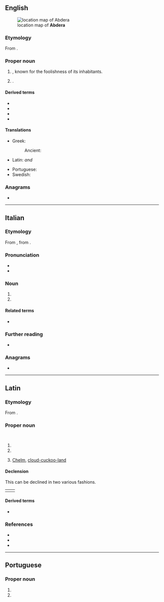 ==English==
{{wikipedia|Abdera, Thrace}}
[[File:Abdera_location_alt.JPG|thumb|right|location map of '''Abdera''']]

===Etymology===
From {{etyl|grc|en}} {{m|grc|Ἄβδηρα}}.

===Proper noun===
{{en-proper noun}}

# {{place|en|ancient city|r/Thrace|in modern|c/Greece}}, known for the foolishness of its inhabitants.
# {{place|en|modern municipality|runit/Xanthi|in the|adr:pref/Thrace|c/Greece}}.

====Derived terms====
* {{l|en|Abderian}}
* {{l|en|abderian}}
* {{l|en|abderitic}}
* {{l|en|abderitism}}

====Translations====
{{trans-top|town}}
* Greek:
*: Ancient: {{t|grc|Ἄβδηρα|n-p}}
* Latin: {{t+|la|Abdēra|n-p}} ''and'' {{g|f}}
{{trans-mid}}
* Portuguese: {{t|pt|Abdera|f}}
* Swedish: {{t|sv|Abdera}}
{{trans-bottom}}

===Anagrams===
* {{anagrams|en|a=aabder|abrade|abread}}

----

==Italian==

===Etymology===
From {{der|it|la|Abdēra}}, from {{der|it|grc|Ἄβδηρα}}.

===Pronunciation===
* {{it-IPA|àbdera}}
* {{hyph|it|Àb|de|ra}}

===Noun===
{{it-proper noun|f}}

# {{place|it|ancient city|r/Thrace|in modern|c/Greece|t1=Abdera}}
# {{place|it|modern municipality|runit/Xanthi|in the|adr:pref/Thrace|c/Greece|t1=Abdera}}

====Related terms====
* {{l|it|abderita}}

===Further reading===
* {{pedialite|Abdera (Tracia)|lang=it}}

===Anagrams===
* {{anagrams|it|a=aabder|abrade|badare|baderà}}

----

==Latin==

===Etymology===
From {{bor|la|grc|Ἄβδηρα}}.

===Proper noun===
{{la-proper noun|Abdēra<2.loc>}}<br/>
{{la-proper noun|Abdēra<1.loc>}}

# {{place|la|ancient city|r/Thrace|in modern|c/Greece|known for its inhabitants' foolishness|t1=Abdera}}
# {{place|la|modern municipality|runit/Xanthi|in the|adr:pref/Thrace|c/Greece|t1=Abdera}}
# {{lb|la|figuratively|by extension}} [[Chelm]], [[cloud-cuckoo-land]]

====Declension====
This can be declined in two various fashions.
{|
|valign="top"|{{la-ndecl|Abdēra<2.loc>}}
|valign="top"|{{la-ndecl|Abdēra<1.loc>}}
|}

====Derived terms====
* {{l|la|abdērītānus}}

===References===
* {{R:L&S}}
* {{R:Elementary Lewis}}
* {{R:Gaffiot}}
{{R:Cassells}}

----

==Portuguese==

===Proper noun===
{{pt-proper noun|f}}

# {{place|pt|ancient city|r/Thrace|in modern|c/Greece|known for its inhabitants' foolishness|t1=Abdera}}
# {{place|pt|modern municipality|runit/Xanthi|in the|adr:pref/Thrace|c/Greece|t1=Abdera}}
